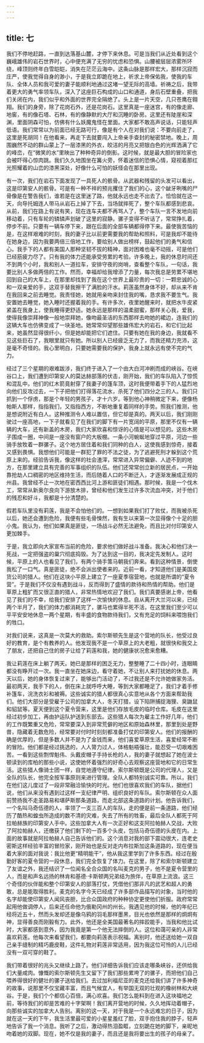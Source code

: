 ```yaml
---
---
---
```

title: 七
---




我们不停地赶路，一直到达落基山麓，才停下来休息。可是当我们从近处看到这个巍峨雄伟的岩石世界时，心中便充满了无穷的忧虑和恐惧。山腰被层层浓雾所环绕，峰顶则终年白雪皑皑，消失在茫茫云海中。这条山脉是那样宏大，那样沉寂而庄严，使我觉得自身的渺小，于是我立即跪在地上，祈求上帝保佑我，使我的车队、全体人员和我可爱的妻子能顺利地通过这堵一望无际的高墙。祈祷之后，我带着更大的勇气率领车队，深入了这座巨石构成的山口和通道，身后石壁重叠，把我们关闭在内，我们似乎和外面的世界完全隔绝了。头上是一片天空，几只苍鹰在翱翔。我们的身旁，除了花岗石外，还是花岗石。这里真是一座迷宫，有的像走廊、地窖，有的像石塔、石林，有的像静默的大厅和沉睡的卧房。这里还有陡崖和深渊，里面阴森可怕，仿佛有什么妖魔鬼怪在里面。大家都不敢高声说话，只能轻声低语。我们常常以为前面已经无路可行，像是有个人在对我们说：不要向前走了，这里是死胡同！在他看来，再走下去就要闯入上帝亲手查封的秘密禁地。晚上，周围巍然不动的群山蒙上了一层漆黑的外衣，皎洁的月亮又把银白色的光辉洒满了它的峰峦，在“微笑的水”里映出了种种奇异的倒影。这时候，就是最大胆的冒险家也会被吓得心惊肉跳。我们久久地围坐在篝火旁，怀着迷信的恐惧心情，窥视着那红光照耀着的山峦的漆黑深处，好像什么可怕的妖怪会在那里出现。

有一次，我们在岩石下面发现了一具死人的骸骨。从武器和残留的头发可以看出，这是印第安人的骸骨。可是有一种不祥的预兆攫住了我们的心，这个龇牙咧嘴的尸骨像是在警告我们，谁若是在这里迷了路，他就永远也走不出去了。恰恰就在这一天，向导托姆连人带马从岩石上掉了下去，当场就摔死了，整个车队都感到悲哀。从前，我们在路上有说有笑，现在连车夫都不再骂人了，整个车队一言不发地向前移动着，只有车轮的辚辚声划破了这里的寂静。骡子变得不听话了，常常挣扎着，停步不前。只要有一辆车停下来，跟在后面的全部车辆都得停下来。最使我苦恼的是，在这样艰难的时刻，我的妻子比以前更需要我的帮助和照料，可是我却不能待在她身边，因为我要两倍三倍地工作，要给别人做出榜样，鼓起他们的勇气和信心。我手下的人都有美国人那种坚韧不拔的精神，面对困难也毫不动摇，可是他们已经筋疲力尽了。只有我的体力还能承受劳累的考验。许多晚上，我的休息时间还不到两个小时，我和别人一道拉车，安排守夜的岗哨，查看整个车队，一句话，我要比别人多做两倍的工作。然而，幸福却给我增添了力量，每次我总是劳累不堪地回到自己的大车上，在那里却找到了我在这个世界上最珍贵的一切：一颗忠诚的心和一双亲爱的手，这双手替我擦干了满脸的汗水。莉莲虽然身体不好，却从来不肯在我回来之前去睡觉。我责怪她，她就用亲吻来封住我的嘴，恳求我不要生气。我安置她去睡觉，她入睡时还握着我的手。有许多次，夜里她醒来时，就把水牛皮紧紧盖在我身上，使我睡得更舒适。她永远是那样的温柔甜蜜，那样关心我，爱我，使得我像崇拜神像一般地崇拜她，像吻最圣洁的东西那样去吻她的裙边，连我们的这辆大车也仿佛变成了一块圣地。她常常仰望那些雄伟宏大的岩石，和它们比起来，她虽然显得很纤小，但是她却能把它们遮住。只要有她在我的身边，我就看不见这些巨石了，我眼里就只有她。所以别人已经疲乏无力了，而我还精力充沛，这是毫不奇怪的。我心里明白，只要她需要我的保护，我身上就永远有使不完的气力。

经过了三个星期的艰难跋涉，我们终于进入了一个由大白河冲刷而成的峡谷。在峡谷口上，我们遭到印第安人的莫达赫部落的伏击，刚开始，我们的车队陷入了惊慌和混乱中。他们的红木箭竟射穿了我妻子的篷车顶，这时我便带着手下的人猛烈地向他们反攻过去，一下子把他们打得落花流水，杀死了他们四分之三的人。我们只抓到一个俘虏，那是个年轻的男孩子，才十六岁。等到他心神稍微定下来，便像杨帕斯人那样，指指我们，又指指西方，不断地重复着同样的手势。照我们推测，他是想说附近有白人。这种推测令人难以置信，但它却是真的。两天以后，我们刚刚驶过一座高地，一下子就看见了在我们的脚下有一片宽阔的平原，那里不仅有一辆辆的大车，还有新盖的木房，我们大家欣喜和惊讶的心情是可以想见的。这些木房子围成一圈，中间是一座没有窗户的大板棚。一条小河蜿蜒地穿过平原，河边一些骑手放牧着一群骡子。这个地方居住着和我们同种的白人，这使我感到惊奇，接着又感到畏惧。我想他们可能是一群犯了罪的不法之徒，为了逃避死刑才躲到这个荒原上来的。经验告诉我，像这样的社会渣滓，常常进入异常偏僻、人迹不到的地方，在那里建立具有完善的军事组织的队伍。他们还常常创立新的居民点，一开始靠抢劫人口稠密的地区维持生活，而后随着人口的不断迁入，才逐渐发展成正规的州县。我曾经不止一次地在密西西比河上游和匪徒们相遇。那时候，我是一个伐木工，常常从新奥尔良向下游放木排，曾经和他们发生过许多次流血冲突，对于他们的残忍和好斗，我都是十分清楚的。

假若车队里没有莉莲，我是不会怕他们的。一想到如果我们打了败仗，而我被杀死以后，她还会遭到危险，我便有些毛骨悚然，我有生以来第一次显得像个十足的胆小鬼。我认为，他们如果真是匪徒，一场战斗必然无法避免，而且比对付印第安人更加棘手。

于是，我立即向大家宣布当前的危险，要求他们做好战斗准备。我决心和他们决一死战，一定把强盗的巢穴彻底捣毁。为了达到这一目的，我决定先发制人。这时候，平原上的人也看见了我们，有两个骑手策马朝我们奔来。看到这种情景，倒使我松了一口气。真是匪徒，绝不会派出使者来的。近前一看，才知道他们是美国皮货公司的猎人。他们在这块小平原上建立了一座夏季宿营地，也就是所谓的“夏令营”。于是我们不仅没有遇到战斗，反而得到了盛情的款待和热情的帮助。他们是草原上粗犷而又很正直的猎人，非常热情地欢迎了我们。我们真要感谢上帝，他看见了我们的不幸，给我们安排了这样一次愉快的休息。自从离开大兰河以来，已经两个半月了，我们的体力都消耗完了，骡马也累得半死不活，在这里我们至少可以平平安安地休息一两个星期，有丰盛的食物款待我们，又有充足的饲料来喂饱我们的牲口。

对我们说来，这真是一次莫大的救助。索尔斯顿先生是这个营地的队长，他受过良好的教育，是个有教养的人。他发现我不是一个草原上的大老粗，就很快和我交上了朋友，还把自己住的房子让给了莉莲和我，她的健康状况愈来愈糟。

我让莉莲在床上躺了两天。她已是那样的困乏无力，整整睡了二十四小时，连眼睛都没有睁开过一次。我一直坐在她床边，看守着她，不让别人来打扰她的休息。两天以后，她的身体恢复过来了，能够出门活动了，不过我还是不允许她做家务活。最初两天，我手下的人，倒在床上就呼呼大睡，等到大家都睡足了，我们才着手修补篷车，浣洗衣衫和被褥。这些诚实的猎人都很真心实意地从各个方面来帮助我们。他们大部分是受雇于公司的加拿大人，冬天打猎，设下陷阱捕捉海狸、臭鼬鼠和貂鼠等。夏天便到这个夏令营来，这里是他们存放毛皮的临时仓库。毛皮在这里经过初步加工，再由护运队护送到东部去。这些猎人每次为雇主工作好几年，他们的工作既繁重又危险，常常要深入到非常荒僻的地区和原始森林里，那里到处是野兽，隐藏着无数危险，经常要对付时时刻刻都准备打仗的印第安人。他们的报酬的确是优厚的，但是多数人并不是为了金钱而来，他们喜爱草原生活，喜爱经常不断的冒险。他们都是经过挑选的，人人膂力过人，体格魁梧强壮，能忍受一切艰难困苦。一看到这些剽悍魁伟、头戴皮帽子手持长枪的人，我的妻子就想起了她在波士顿读到的库柏的那些小说，这使她怀着强烈的好奇心去观察这座营地和它的日常生活。这些猎人像骑士团一样，自觉地遵守纪律。索尔斯顿既是公司的代理人，又是全队的队长，他完全按军事原则来进行管理。全队人都特别诚实可靠。所以，我们在他们这儿度过了一段非常融洽愉快的时光。他们也很喜欢我们的车队，据他们说，他们从来没有遇到过这样一支纪律严明、组织良好的车队。索尔斯顿在众人面前赞扬我不走圣路易和堪萨斯那条道路，而走北部这条道路的计划。他告诉我们，一个名叫马奇伍德的人，率领了一支三百人的车队，走的便是前一条道路，他们经历了酷热和蝗虫所造成的数不清的灾难，失去了所有的牲畜，最后全队人都死于阿拉帕赫族的印第安人手中。这些加拿大人有一次正好和这支阿拉帕赫人交战，大败了阿拉帕赫人，还缴获了他们剩下的一百多个头皮，包括马奇伍德的头皮在内。上面的故事就是阿拉帕赫人自己告诉他们的。这个消息对我的部下震动很大，连老史密斯这样经验丰富的冒险家，刚开始也是反对走内布拉斯加这条道路的，现在便当着大家的面对我说：我比他更“精明能干”，他从我这里学到了许多东西。经过在殷勤好客的夏令营的一段休息，我们完全恢复了体力。在这里，除了和索尔斯顿建立了友谊之外，我还结识了一位闻名全合众国的名叫麦克的男子，他不是夏令营里的人，而是和声名远扬的林肯和基德·卡斯顿两兄弟结为旅伴，在草原上流浪。这三个奇怪的伙伴能和整个印第安人的部落打仗，凭借他们那非凡的武艺和超人的勇敢，总是能取得胜利。麦克的名字今天已经成了许多部作品描写的对象，当时他的名字却能使印第安人闻风丧胆，比合众国政府的种种协定更使他们折服。政府常常起用他做调停人，后来还任命他为俄勒冈州的州长。我遇见他的时候，他的年纪已经将近五十，然而头发却还是像乌鸦的羽毛那样墨黑，目光也依然是那样的炯炯有神，显得善良而刚毅有力。此外，他还是全美国最著名的摔跤能手，当我和他比试时，大家都感到意外，因为我竟是第一个他无法摔倒的人。这位和蔼可亲的人非常喜欢莉莲。他每次来看望我们，都要向莉莲表示祝福。离别时，他还送给她一双自己亲手缝制的精巧鹿皮鞋，这件礼物对莉莲非常适用，因为我这位可怜的人儿已经没有一双可穿的鞋了。

我们带着很好的兆头又继续上路了。他们详细告诉我们应该走哪条峡谷，还供给我们大量咸肉。慷慨的索尔斯顿先生又留下了我们那些累垮了的骡子，而把他们自己喂养得很好的健壮的骡子送给我们。去过加利福尼亚的麦克还给我们讲了许多神奇的故事，说那里不仅宝藏丰富，而且气候宜人，有举国无双的壮观的橡树林和大峡谷。于是，我们个个都信心百倍，满心欢喜。我们怎么能料到在进入这块福地之前，等待我们的却是苦难的十字架啊！我们离开营地的时候，久久地挥动着帽子，向那些诚实的加拿大人告别。离别的这一天，对于我是一个永远难忘的日子，因为就在这一天的下午，我生活里最可爱的小星星羞红了脸，双手抱住我的脖子，轻声地告诉了我一个消息。我听了之后，激动得热泪盈眶，立刻跪在她的脚下，亲昵地吻着她的双脚。现在，她不仅是我的妻子，而且还是我将要出生的孩子的母亲了。